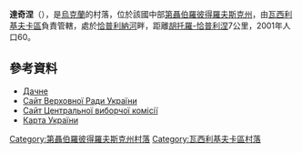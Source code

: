{{coord|48|15|58|N|36|15|49|E|scale:30000_region:UA|display=title}}

'''達奇涅'''（{{lang-uk|Дачне}}），是[[烏克蘭|烏克蘭]]的村落，位於該國中部[[第聶伯羅彼得羅夫斯克州|第聶伯羅彼得羅夫斯克州]]，由[[瓦西利基夫卡區|瓦西利基夫卡區]]負責管轄，處於[[恰普利納河|恰普利納河]]畔，距離[[胡托羅-恰普利涅|胡托羅-恰普利涅]]7公里，2001年人口60。

==參考資料==
* [http://gska2.rada.gov.ua/pls/z7502/A005?rdat1=06.12.2007&rf7571=5188 Дачне]{{dead link|date=2018年4月|bot=InternetArchiveBot|fix-attempted=yes}}
* [https://web.archive.org/web/20071223190549/http://portal.rada.gov.ua/ Сайт Верховної Ради України]
* [http://www.cvk.gov.ua Сайт Центральної виборчої комісії]
* [http://maps.vlasenko.net/ Карта України]
{{Dnipropetrovsk-geo-stub}}
{{DEFAULTSORT:Дачне}}
[[Category:第聶伯羅彼得羅夫斯克州村落|Category:第聶伯羅彼得羅夫斯克州村落]]
[[Category:瓦西利基夫卡區村落|Category:瓦西利基夫卡區村落]]